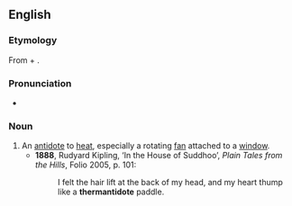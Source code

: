 ==English==

===Etymology===
From {{der|en|grc|θέρμη}} + {{m|en|antidote}}.

===Pronunciation===
* {{IPA|en|/θɜːˈmæntɪdəʊt/}}

===Noun===
{{en-noun}}

# An [[antidote]] to [[heat]], especially a rotating [[fan]] attached to a [[window]].
#* '''1888''', Rudyard Kipling, ‘In the House of Suddhoo’, ''Plain Tales from the Hills'', Folio 2005, p. 101:
#*: I felt the hair lift at the back of my head, and my heart thump like a '''thermantidote''' paddle.
